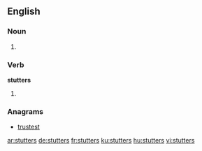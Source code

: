
==English==

===Noun===
{{head|en}}

# {{plural of|stutter}}

===Verb===
'''stutters'''

# {{en-third-person singular of|stutter}}

===Anagrams===
* [[trustest#English|trustest]]

[[ar:stutters]]
[[de:stutters]]
[[fr:stutters]]
[[ku:stutters]]
[[hu:stutters]]
[[vi:stutters]]
